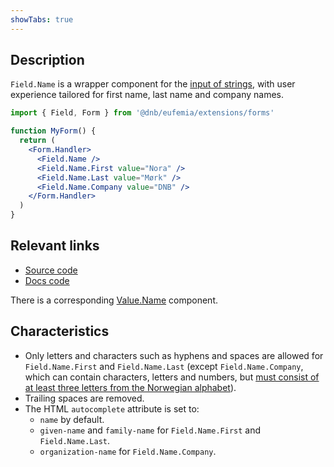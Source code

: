 ```yaml
---
showTabs: true
---
```


## Description

`Field.Name` is a wrapper component for the [input of strings](/uilib/extensions/forms/base-fields/String), with user experience tailored for first name, last name and company names.

```jsx
import { Field, Form } from '@dnb/eufemia/extensions/forms'

function MyForm() {
  return (
    <Form.Handler>
      <Field.Name />
      <Field.Name.First value="Nora" />
      <Field.Name.Last value="Mørk" />
      <Field.Name.Company value="DNB" />
    </Form.Handler>
  )
}
```

## Relevant links

- [Source code](https://github.com/dnbexperience/eufemia/tree/main/packages/dnb-eufemia/src/extensions/forms/feature-fields/Name)
- [Docs code](https://github.com/dnbexperience/eufemia/tree/main/packages/dnb-design-system-portal/src/docs/uilib/extensions/forms/feature-fields/Name)

There is a corresponding [Value.Name](/uilib/extensions/forms/Value/Name) component.

## Characteristics

- Only letters and characters such as hyphens and spaces are allowed for `Field.Name.First` and `Field.Name.Last` (except `Field.Name.Company`, which can contain characters, letters and numbers, but [must consist of at least three letters from the Norwegian alphabet](https://lovdata.no/lov/1985-06-21-79/§2-1)).
- Trailing spaces are removed.
- The HTML `autocomplete` attribute is set to:
  - `name` by default.
  - `given-name` and `family-name` for `Field.Name.First` and `Field.Name.Last`.
  - `organization-name` for `Field.Name.Company`.
